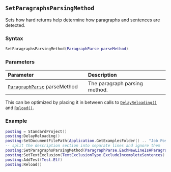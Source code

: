 ::: {.minipage data-latex="{\textwidth}"}
## `SetParagraphsParsingMethod`

Sets how hard returns help determine how paragraphs and sentences are detected.

### Syntax {-}

``` .lua
SetParagraphsParsingMethod(ParagraphParse parseMethod)
```

### Parameters {-}

**Parameter** | **Description**
| :-- | :-- |
| [`ParagraphParse`](#paragraphparse) parseMethod | The paragraph parsing method. |

:::: {.tipsection data-latex=""}
This can be optimized by placing it in between calls to [`DelayReloading()`](#standard-delayreloading) and [`Reload()`](#standard-reload).
::::

### Example {-}

``` .lua
posting = StandardProject()
posting:DelayReloading()
posting:SetDocumentFilePath(Application.GetExamplesFolder() .. "Job Posting.odt")
-- split the description section into separate lines and ignore them
posting:SetParagraphsParsingMethod(ParagraphParse.EachNewLineIsAParagraph)
posting:SetTextExclusion(TextExclusionType.ExcludeIncompleteSentences)
posting:AddTest(Test.Elf)
posting:Reload()
```
:::
